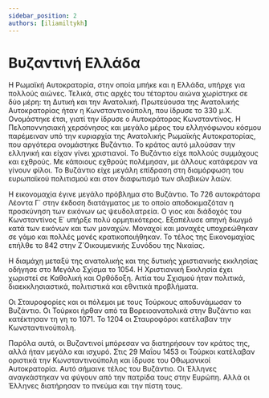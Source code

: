 ```yaml
---
sidebar_position: 2
authors: [iliamiltykh]
---
```


# Βυζαντινή Ελλάδα

Η Ρωμαϊκή Αυτοκρατορία, στην οποία μπήκε και η Ελλάδα, υπήρχε για πολλούς αιώνες. Τελικά, στις αρχές του τέταρτου αιώνα χωρίστηκε σε δύο μέρη: τη Δυτική και την Ανατολική. Πρωτεύουσα της Ανατολικής Αυτοκρατορίας ήταν η Κωνσταντινούπολη, που ίδρυσε το 330 μ.Χ. Ονομάστηκε έτσι, γιατί την ίδρυσε ο Αυτοκράτορας Κωνσταντίνος. Η Πελοποννησιακή χερσόνησος και μεγάλο μέρος του ελληνόφωνου κόσμου παρέμειναν υπό την κυριαρχία της Ανατολικής Ρωμαϊκής Αυτοκρατορίας, που αργότερα ονομάστηκε Βυζάντιο. Το κράτος αυτό μιλούσαν την ελληνική και είχαν γίνει χριστιανοί. Το Βυζάντιο είχε πολλούς συμμάχους και εχθρούς. Με κάποιους εχθρούς πολέμησαν, με άλλους κατάφεραν να γίνουν φίλοι. Το Βυζάντιο είχε μεγάλη επίδραση στη διαμόρφωση του ευρωπαϊκού πολιτισμού και στον διαφωτισμό των σλαβικών λαών.

Η εικονομαχία έγινε μεγάλο πρόβλημα στο Βυζάντιο. Το 726 αυτοκράτορα Λέοντα Γ΄ στην έκδοση διατάγματος με το οποίο αποδοκιμαζόταν η προσκύνηση των εικόνων ως ψευδολατρεία. Ο γιος και διάδοχός του Κωνσταντίνος Ε΄ υπήρξε πολύ ορμητικότερος. Εξαπέλυσε απηνή διωγμό κατά των εικόνων και των μοναχών. Μοναχοί και μοναχές υποχρεώθηκαν σε γάμο και πολλές μονές κρατικοποιήθηκαν. Το τέλος της Εικονομαχίας επήλθε το 842 στην Ζ΄Οικουμενικής Συνόδου της Νικαίας.

Η διαμάχη μεταξύ της ανατολικής και της δυτικής χριστιανικής εκκλησίας οδήγησε στο Μεγάλο Σχίσμα το 1054. Η Χριστιανική Εκκλησία έχει χωριστεί σε Καθολική και Ορθόδοξη. Αιτία του Σχισμού ήταν πολιτικά, διαεκκλησιαστικά, πολιτιστικά και εθνιτικά προβλήματα.

Οι Σταυροφορίες και οι πόλεμοι με τους Τούρκους αποδυνάμωσαν το Βυζάντιο. Oι Τούρκοι ήρθαν από τα Βορειοανατολικά στην Βυζάντιο και κατέκτησαν τη γη το 1071. Το 1204 οι Σταυροφόροι κατέλαβαν την Κωνσταντινούπολη.

Παρόλα αυτά, οι Βυζαντινοί μπόρεσαν να διατηρήσουν τον κράτος της, αλλά ήταν μεγάλο και ισχυρό. Στις 29 Μαΐου 1453 οι Τούρκοι κατέλαβαν οριστικά την Κωνσταντινούπολη και ίδρυσε του Οθωμανικοί Αυτοκρατορία. Αυτό σήμαινε τέλος του Βυζάντιο. Οι Έλληνες αναγκάστηκαν να φύγουν από την πατρίδα τους στην Ευρώπη. Αλλά oι Έλληνες διατήρησαν το πνεύμα και την πίστη τους.


<!-- 

<Home />
-->
